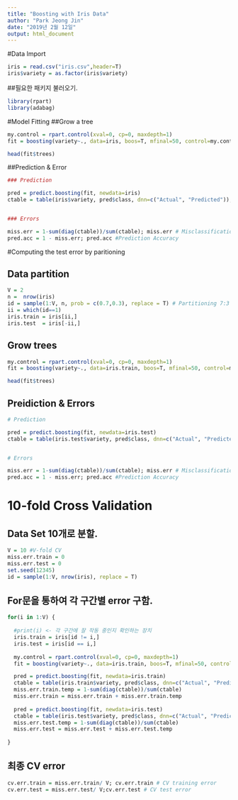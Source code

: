 ```yaml
---
title: "Boosting with Iris Data"
author: "Park Jeong Jin"
date: "2019년 2월 12일"
output: html_document
---
```

#Data Import

```r
iris = read.csv("iris.csv",header=T) 
iris$variety = as.factor(iris$variety)
```

##필요한 패키지 불러오기.
```r
library(rpart)
library(adabag)
```

#Model Fitting
##Grow a tree
```r
my.control = rpart.control(xval=0, cp=0, maxdepth=1)
fit = boosting(variety~., data=iris, boos=T, mfinal=50, control=my.control)

head(fit$trees)
```

##Prediction & Error
```r
### Prediction

pred = predict.boosting(fit, newdata=iris)
ctable = table(iris$variety, pred$class, dnn=c("Actual", "Predicted")); ctable #classification table


### Errors

miss.err = 1-sum(diag(ctable))/sum(ctable); miss.err # Misclassification Rate
pred.acc = 1 - miss.err; pred.acc #Prediction Accuracy

```

#Computing the test error by paritioning

## Data partition
```r
V = 2
n =  nrow(iris)
id = sample(1:V, n, prob = c(0.7,0.3), replace = T) # Partitioning 7:3
ii = which(id==1)
iris.train = iris[ii,]
iris.test  = iris[-ii,]
```

## Grow trees

```r
my.control = rpart.control(xval=0, cp=0, maxdepth=1)
fit = boosting(variety~., data=iris.train, boos=T, mfinal=50, control=my.control)

head(fit$trees)
```

## Preidiction & Errors

```r
# Prediction

pred = predict.boosting(fit, newdata=iris.test)
ctable = table(iris.test$variety, pred$class, dnn=c("Actual", "Predicted")); ctable #classification table


# Errors

miss.err = 1-sum(diag(ctable))/sum(ctable); miss.err # Misclassification Rate
pred.acc = 1 - miss.err; pred.acc #Prediction Accuracy
```

# 10-fold Cross Validation
## Data Set 10개로 분할.
```r

V = 10 #V-fold CV
miss.err.train = 0
miss.err.test = 0
set.seed(12345)
id = sample(1:V, nrow(iris), replace = T)
```

## For문을 통하여 각 구간별 error 구함.
```r
for(i in 1:V) {
  
  #print(i) <- 각 구간에 잘 작동 중인지 확인하는 장치
  iris.train = iris[id != i,] 
  iris.test = iris[id == i,] 
  
  my.control = rpart.control(xval=0, cp=0, maxdepth=1)
  fit = boosting(variety~., data=iris.train, boos=T, mfinal=50, control=my.control)

  pred = predict.boosting(fit, newdata=iris.train)
  ctable = table(iris.train$variety, pred$class, dnn=c("Actual", "Predicted"))
  miss.err.train.temp = 1-sum(diag(ctable))/sum(ctable)
  miss.err.train = miss.err.train + miss.err.train.temp 
  
  pred = predict.boosting(fit, newdata=iris.test)
  ctable = table(iris.test$variety, pred$class, dnn=c("Actual", "Predicted"))
  miss.err.test.temp = 1-sum(diag(ctable))/sum(ctable)
  miss.err.test = miss.err.test + miss.err.test.temp 
  
}
```

## 최종 CV error
```r
cv.err.train = miss.err.train/ V; cv.err.train # CV training error
cv.err.test = miss.err.test/ V;cv.err.test # CV test error
```
